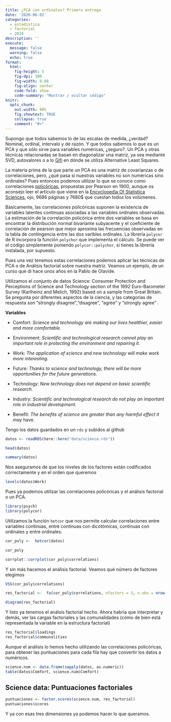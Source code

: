 ```yaml
---
title: ¿PCA con ordinales? Primera entrega
date: '2020-06-02'
categories:
  - estadística
  - factorial
  - 2020
description: ''
execute: 
  message: false
  warning: false
  echo: true
format: 
  html: 
    fig-height: 5
    fig-dpi: 300
    fig-width: 8.88
    fig-align: center
    code-fold: show
    code-summary: "Mostrar / ocultar código"
knitr:
  opts_chunk:
    out.width: 80%
    fig.showtext: TRUE
    collapse: true
    comment: "#>" 
---
```


Supongo que todos sabemos lo de las escalas de medida, ¿verdad? Nominal, ordinal, intervalo y de razón. 
Y que todos sabemos lo que es un PCA y que sólo sirve para variables numéricas, ¿seguro?. Un PCA y otras técnicas relacionadas se basan en diagonalizar una matriz, ya sea mediante SVD, autovalores o a lo [Gifi](https://link.springer.com/chapter/10.1007/978-3-319-93177-7_8#:~:text=The%20Gifi%20system%20is%20a,first%20part%20of%20this%20chapter.) en dónde se utiliza Alternative Least Squares. 

La materia prima de la que parte un PCA es una matriz de covarianzas o de correlaciones, pero, ¿qué pasa si nuestras variables no son numéricas sino ordinales? Pues entonces podemos utilizar lo que se conoce como correlaciones [policóricas](https://en.wikipedia.org/wiki/Polychoric_correlation), propuestas por Pearson en 1900,  aunque os aconsejo leer el artículo que viene en la [Encyclopedia Of Statistica Sciences](https://www.wiley.com/en-us/Encyclopedia+of+Statistical+Sciences%2C+16+Volume+Set%2C+2nd+Edition-p-9780471150442), ojo, 9686 páginas y 7680$ que cuestan todos los volúmenes.  

Básicamente, las correlaciones policóricas suponen la existencia de variables latentes continuas asociadas a las variables ordinales observadas. La estimación de la correlación policórica entre dos variables se basa en encontrar la distribución normal bivariante subyacente y el coeficiente de correlación de pearson que mejor aproxima las frecuencias observadas en la tabla de contingencia entre las dos varibles ordinales.
La librería `polycor` de R incorpora la función `polychor` que implementa el cálculo. Se puede ver el código simplemente poniendo `polycor::polychor`, si tienes la librería instalada, por supuesto. 

Pues una vez tenemos estas correlaciones podemos aplicar las técnicas de PCA o de Análisis factorial sobre nuestra matriz. Veamos un ejemplo, de un curso que di hace unos años en la Pablo de Olavide. 

Utilizamos el conjunto de datos Science:  Consumer Protection and Perceptions of Science and Technology section of the 1992 Euro-Barometer Survey (Karlheinz and Melich, 1992) based on a sample from Great Britain.
Se pregunta por diferentes aspectos de la ciencia, y las categorías de respuesta son "strongly disagree","disagree", "agree" y "strongly agree" .

 **Variables**

* Comfort: _Science and technology are making our lives healthier, easier and more comfortable._

* Environment: _Scientific and technological research cannot play an important role in protecting the environment and repairing it._

* Work: _The application of science and new technology will make work more interesting._

* Future: _Thanks to science and technology, there will be more opportunities for the future generations._

* Technology: _New technology does not depend on basic scientific research._

* Industry: _Scientific and technological research do not play an important role in industrial development._

* Benefit: _The benefits of science are greater than any harmful effect it may_ have.


Tengo los datos guardados en un `rds` y subidos al github


```r

datos <- readRDS(here::here("data/science.rds"))

head(datos)
```

```r
summary(datos)
```

Nos aseguramos de que los niveles de los factores están codificados correctamente y en el orden que queremos

```r
levels(datos$Work)
```


Pues ya podemos utilizar las correlaciones policóricas y el análisis factorial o un PCA. 

```r
library(psych)
library(polycor)
```

Utilizamos la función `hetcor` que nos permite calcular correlaciones entre variables continuas, entre continuas con dicotómicas, continuas con ordinales y entre ordinales. 

```r
cor_poly <-  hetcor(datos)
```

```r
cor_poly
```


```r
corrplot::corrplot(cor_poly$correlations)
```

Y sin más hacemos el análisis factorial. Veamos qué número de factores elegimos 



```r

VSS(cor_poly$correlations)
```


```r
res_factorial <-  fa(cor_poly$correlations, nfactors = 3, n.obs = nrow(datos))
```

```r
diagram(res_factorial)
```
Y listo ya tenemos el análsis factorial hecho. Ahora habría que interpretar y demás, ver las cargas factoriales y las comunalidades (cómo  de bien está representada la variable en la estructura factorial)


```r
res_factorial$loadings
res_factorial$communalities
```


Aunque el análisis lo hemos hecho utilizando las correlaciones policóricas, para obtener las puntuaciones para cada fila  hay que convertir los datos a numéricos. 

```r
science.num <- data.frame(sapply(datos, as.numeric))
table(datos$Comfort, science.num$Comfort)
```

## Science data: Puntuaciones factoriales


```r
puntuaciones <- factor.scores(science.num, res_factorial)
puntuaciones$scores
```

Y ya con esas tres dimensiones ya podemos hacer lo que queramos. 






